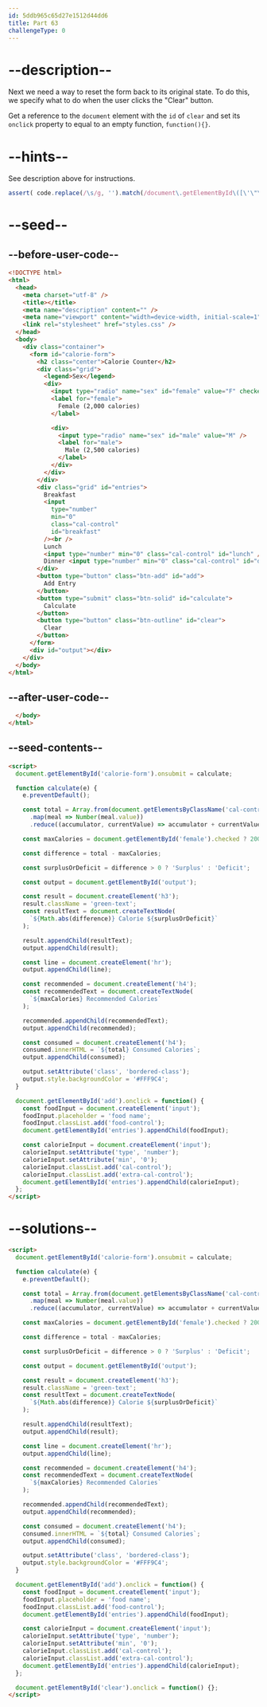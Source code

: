 ```yaml
---
id: 5ddb965c65d27e1512d44dd6
title: Part 63
challengeType: 0
---
```


# --description--

Next we need a way to reset the form back to its original state. To do this, we specify what to do when the user clicks the "Clear" button.

Get a reference to the `document` element with the `id` of `clear` and set its `onclick` property to equal to an empty function, `function(){}`.

# --hints--

See description above for instructions.

```js
assert( code.replace(/\s/g, '').match(/document\.getElementById\([\'\"\`]clear[\'\"\`]\)\.onclick\=function\(\)\{\}/) );
```

# --seed--

## --before-user-code--

```html
<!DOCTYPE html>
<html>
  <head>
    <meta charset="utf-8" />
    <title></title>
    <meta name="description" content="" />
    <meta name="viewport" content="width=device-width, initial-scale=1" />
    <link rel="stylesheet" href="styles.css" />
  </head>
  <body>
    <div class="container">
      <form id="calorie-form">
        <h2 class="center">Calorie Counter</h2>
        <div class="grid">
          <legend>Sex</legend>
          <div>
            <input type="radio" name="sex" id="female" value="F" checked />
            <label for="female">
              Female (2,000 calories)
            </label>

            <div>
              <input type="radio" name="sex" id="male" value="M" />
              <label for="male">
                Male (2,500 calories)
              </label>
            </div>
          </div>
        </div>
        <div class="grid" id="entries">
          Breakfast
          <input
            type="number"
            min="0"
            class="cal-control"
            id="breakfast"
          /><br />
          Lunch
          <input type="number" min="0" class="cal-control" id="lunch" /><br />
          Dinner <input type="number" min="0" class="cal-control" id="dinner" />
        </div>
        <button type="button" class="btn-add" id="add">
          Add Entry
        </button>
        <button type="submit" class="btn-solid" id="calculate">
          Calculate
        </button>
        <button type="button" class="btn-outline" id="clear">
          Clear
        </button>
      </form>
      <div id="output"></div>
    </div>
  </body>
</html>
```

## --after-user-code--

```html
  </body>
</html>
```

## --seed-contents--

```html
<script>
  document.getElementById('calorie-form').onsubmit = calculate;

  function calculate(e) {
    e.preventDefault();

    const total = Array.from(document.getElementsByClassName('cal-control'))
      .map(meal => Number(meal.value))
      .reduce((accumulator, currentValue) => accumulator + currentValue, 0);

    const maxCalories = document.getElementById('female').checked ? 2000 : 2500;

    const difference = total - maxCalories;

    const surplusOrDeficit = difference > 0 ? 'Surplus' : 'Deficit';

    const output = document.getElementById('output');

    const result = document.createElement('h3');
    result.className = 'green-text';
    const resultText = document.createTextNode(
      `${Math.abs(difference)} Calorie ${surplusOrDeficit}`
    );

    result.appendChild(resultText);
    output.appendChild(result);

    const line = document.createElement('hr');
    output.appendChild(line);

    const recommended = document.createElement('h4');
    const recommendedText = document.createTextNode(
      `${maxCalories} Recommended Calories`
    );

    recommended.appendChild(recommendedText);
    output.appendChild(recommended);

    const consumed = document.createElement('h4');
    consumed.innerHTML = `${total} Consumed Calories`;
    output.appendChild(consumed);

    output.setAttribute('class', 'bordered-class');
    output.style.backgroundColor = '#FFF9C4';
  }

  document.getElementById('add').onclick = function() {
    const foodInput = document.createElement('input');
    foodInput.placeholder = 'food name';
    foodInput.classList.add('food-control');
    document.getElementById('entries').appendChild(foodInput);

    const calorieInput = document.createElement('input');
    calorieInput.setAttribute('type', 'number');
    calorieInput.setAttribute('min', '0');
    calorieInput.classList.add('cal-control');
    calorieInput.classList.add('extra-cal-control');
    document.getElementById('entries').appendChild(calorieInput);
  };
</script>
```

# --solutions--

```html
<script>
  document.getElementById('calorie-form').onsubmit = calculate;

  function calculate(e) {
    e.preventDefault();

    const total = Array.from(document.getElementsByClassName('cal-control'))
      .map(meal => Number(meal.value))
      .reduce((accumulator, currentValue) => accumulator + currentValue, 0);

    const maxCalories = document.getElementById('female').checked ? 2000 : 2500;

    const difference = total - maxCalories;

    const surplusOrDeficit = difference > 0 ? 'Surplus' : 'Deficit';

    const output = document.getElementById('output');

    const result = document.createElement('h3');
    result.className = 'green-text';
    const resultText = document.createTextNode(
      `${Math.abs(difference)} Calorie ${surplusOrDeficit}`
    );

    result.appendChild(resultText);
    output.appendChild(result);

    const line = document.createElement('hr');
    output.appendChild(line);

    const recommended = document.createElement('h4');
    const recommendedText = document.createTextNode(
      `${maxCalories} Recommended Calories`
    );

    recommended.appendChild(recommendedText);
    output.appendChild(recommended);

    const consumed = document.createElement('h4');
    consumed.innerHTML = `${total} Consumed Calories`;
    output.appendChild(consumed);

    output.setAttribute('class', 'bordered-class');
    output.style.backgroundColor = '#FFF9C4';
  }

  document.getElementById('add').onclick = function() {
    const foodInput = document.createElement('input');
    foodInput.placeholder = 'food name';
    foodInput.classList.add('food-control');
    document.getElementById('entries').appendChild(foodInput);

    const calorieInput = document.createElement('input');
    calorieInput.setAttribute('type', 'number');
    calorieInput.setAttribute('min', '0');
    calorieInput.classList.add('cal-control');
    calorieInput.classList.add('extra-cal-control');
    document.getElementById('entries').appendChild(calorieInput);
  };

  document.getElementById('clear').onclick = function() {};
</script>
```

